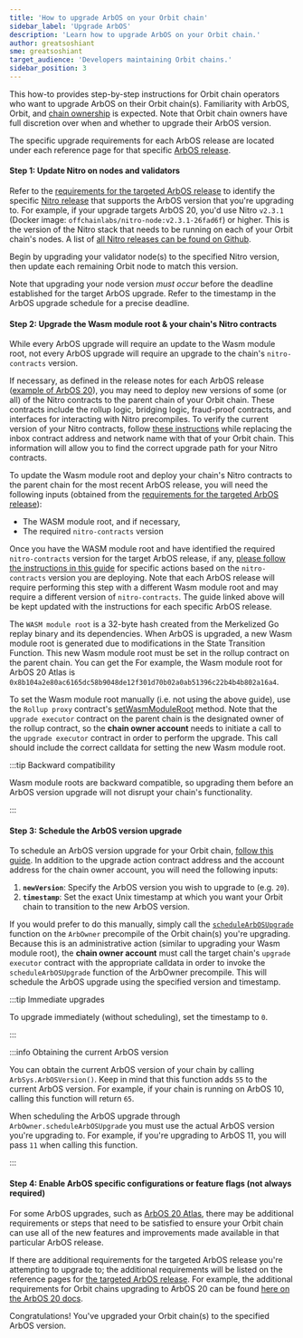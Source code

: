 ```yaml
---
title: 'How to upgrade ArbOS on your Orbit chain'
sidebar_label: 'Upgrade ArbOS'
description: 'Learn how to upgrade ArbOS on your Orbit chain.'
author: greatsoshiant
sme: greatsoshiant
target_audience: 'Developers maintaining Orbit chains.'
sidebar_position: 3
---
```


This how-to provides step-by-step instructions for Orbit chain operators who want to upgrade ArbOS on their Orbit chain(s). Familiarity with ArbOS, Orbit, and [chain ownership](../concepts/chain-ownership.mdx) is expected. Note that Orbit chain owners have full discretion over when and whether to upgrade their ArbOS version.

The specific upgrade requirements for each ArbOS release are located under each reference page for that specific [ArbOS release](/run-arbitrum-node/arbos-releases/01-overview.mdx#list-of-available-arbos-releases).

#### Step 1: Update Nitro on nodes and validators

Refer to the [requirements for the targeted ArbOS release](/run-arbitrum-node/arbos-releases/01-overview.mdx) to identify the specific [Nitro release](https://github.com/OffchainLabs/nitro/releases/) that supports the ArbOS version that you're upgrading to. For example, if your upgrade targets ArbOS 20, you'd use Nitro `v2.3.1` (Docker image: `offchainlabs/nitro-node:v2.3.1-26fad6f`) or higher. This is the version of the Nitro stack that needs to be running on each of your Orbit chain's nodes. A list of [all Nitro releases can be found on Github](https://github.com/OffchainLabs/nitro/releases).

Begin by upgrading your validator node(s) to the specified Nitro version, then update each remaining Orbit node to match this version.

Note that upgrading your node version _must occur_ before the deadline established for the target ArbOS upgrade. Refer to the timestamp in the ArbOS upgrade schedule for a precise deadline.

#### Step 2: Upgrade the Wasm module root & your chain's Nitro contracts

While every ArbOS upgrade will require an update to the Wasm module root, not every ArbOS upgrade will require an upgrade to the chain's `nitro-contracts` version.

If necessary, as defined in the release notes for each ArbOS release ([example of ArbOS 20](../../run-arbitrum-node/arbos-releases/arbos20.mdx)), you may need to deploy new versions of some (or all) of the Nitro contracts to the parent chain of your Orbit chain. These contracts include the rollup logic, bridging logic, fraud-proof contracts, and interfaces for interacting with Nitro precompiles. To verify the current version of your Nitro contracts, follow [these instructions](https://github.com/OffchainLabs/orbit-actions/blob/main/README.md#check-version-and-upgrade-path) while replacing the inbox contract address and network name with that of your Orbit chain. This information will allow you to find the correct upgrade path for your Nitro contracts.

To update the Wasm module root and deploy your chain's Nitro contracts to the parent chain for the most recent ArbOS release, you will need the following inputs (obtained from the [requirements for the targeted ArbOS release](/run-arbitrum-node/arbos-releases/01-overview.mdx)):

- The WASM module root, and if necessary,
- The required `nitro-contracts` version

Once you have the WASM module root and have identified the required `nitro-contracts` version for the target ArbOS release, if any, [please follow the instructions in this guide](https://github.com/OffchainLabs/orbit-actions?tab=readme-ov-file#nitro-contracts-upgrades) for specific actions based on the `nitro-contracts` version you are deploying. Note that each ArbOS release will require performing this step with a different Wasm module root and may require a different version of `nitro-contracts`. The guide linked above will be kept updated with the instructions for each specific ArbOS release.

The `WASM module root` is a 32-byte hash created from the Merkelized Go replay binary and its dependencies. When ArbOS is upgraded, a new Wasm module root is generated due to modifications in the State Transition Function. This new Wasm module root must be set in the rollup contract on the parent chain. You can get the For example, the Wasm module root for ArbOS 20 Atlas is `0x8b104a2e80ac6165dc58b9048de12f301d70b02a0ab51396c22b4b4b802a16a4`.

To set the Wasm module root manually (i.e. not using the above guide), use the `Rollup proxy` contract's [setWasmModuleRoot](https://github.com/OffchainLabs/nitro-contracts/blob/38a70a5e14f8b52478eb5db08e7551a82ced14fe/src/rollup/RollupAdminLogic.sol#L321) method. Note that the `upgrade executor` contract on the parent chain is the designated owner of the rollup contract, so the **chain owner account** needs to initiate a call to the `upgrade executor` contract in order to perform the upgrade. This call should include the correct calldata for setting the new Wasm module root.

:::tip Backward compatibility

Wasm module roots are backward compatible, so upgrading them before an ArbOS version upgrade will not disrupt your chain's functionality.

:::

#### Step 3: Schedule the ArbOS version upgrade

To schedule an ArbOS version upgrade for your Orbit chain, [follow this guide](https://github.com/OffchainLabs/orbit-actions/tree/main/scripts/foundry/arbos-upgrades/at-timestamp). In addition to the upgrade action contract address and the account address for the chain owner account, you will need the following inputs:

1. **`newVersion`**: Specify the ArbOS version you wish to upgrade to (e.g. `20`).
2. **`timestamp`**: Set the exact Unix timestamp at which you want your Orbit chain to transition to the new ArbOS version.

If you would prefer to do this manually, simply call the [`scheduleArbOSUpgrade`](https://github.com/OffchainLabs/nitro-contracts/blob/acb0ef919cce9f41da531f8dab1b0b31d9860dcb/src/precompiles/ArbOwner.sol#L61) function on the `ArbOwner` precompile of the Orbit chain(s) you're upgrading. Because this is an administrative action (similar to upgrading your Wasm module root), the **chain owner account** must call the target chain's `upgrade executor` contract with the appropriate calldata in order to invoke the `scheduleArbOSUpgrade` function of the ArbOwner precompile. This will schedule the ArbOS upgrade using the specified version and timestamp.

:::tip Immediate upgrades

To upgrade immediately (without scheduling), set the timestamp to `0`.

:::

:::info Obtaining the current ArbOS version

You can obtain the current ArbOS version of your chain by calling `ArbSys.ArbOSVersion()`. Keep in mind that this function adds `55` to the current ArbOS version. For example, if your chain is running on ArbOS 10, calling this function will return `65`.

When scheduling the ArbOS upgrade through `ArbOwner.scheduleArbOSUpgrade` you must use the actual ArbOS version you're upgrading to. For example, if you're upgrading to ArbOS 11, you will pass `11` when calling this function.

:::

#### Step 4: Enable ArbOS specific configurations or feature flags (not always required)

For some ArbOS upgrades, such as [ArbOS 20 Atlas](/run-arbitrum-node/arbos-releases/arbos20.mdx), there may be additional requirements or steps that need to be satisfied to ensure your Orbit chain can use all of the new features and improvements made available in that particular ArbOS release.

If there are additional requirements for the targeted ArbOS release you're attempting to upgrade to; the additional requirements will be listed on the reference pages for [the targeted ArbOS release](/run-arbitrum-node/arbos-releases/01-overview.mdx#list-of-available-arbos-releases). For example, the additional requirements for Orbit chains upgrading to ArbOS 20 can be found [here on the ArbOS 20 docs](/run-arbitrum-node/arbos-releases/arbos20.mdx).

Congratulations! You've upgraded your Orbit chain(s) to the specified ArbOS version.
